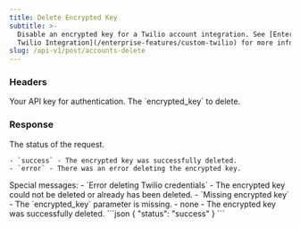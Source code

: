 ```yaml
---
title: Delete Encrypted Key
subtitle: >-
  Disable an encrypted key for a Twilio account integration. See [Enterprise
  Twilio Integration](/enterprise-features/custom-twilio) for more information.
slug: /api-v1/post/accounts-delete
---
```



### Headers

<ParamField header="authorization" type="string" required>
  Your API key for authentication.
</ParamField>

<ParamField header="encrypted_key" type="string" required>
  The `encrypted_key` to delete.
</ParamField>

### Response

<ResponseField body="status" type="string">
    The status of the request.

    - `success` - The encrypted key was successfully deleted.
    - `error` - There was an error deleting the encrypted key.

</ResponseField>

<ResponseField body="message" type="string">
  Special messages: - `Error deleting Twilio credentials` - The encrypted key could not be deleted or already has been
  deleted. - `Missing encrypted key` - The `encrypted_key` parameter is missing. - none - The encrypted key was
  successfully deleted.
</ResponseField>

<ResponseExample>
```json
{
    "status": "success"
}
```
</ResponseExample>
